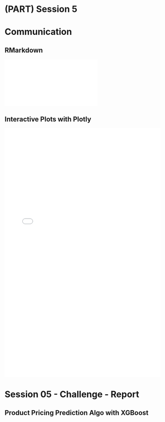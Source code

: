 # (PART) Session 5 {-}

# Communication

## RMarkdown
<!-- <embed src="https://tuhh-w11.github.io/data-science/script/03_sales_report.pdf" type="application/pdf" /> -->

<embed src="03_sales_report.pdf" type="application/pdf" />

## Interactive Plots with Plotly

<iframe src="widget.html" width="100%" height="800" id="igraph" scrolling="no" seamless="seamless" frameBorder="0"> </iframe>

# Session 05 - Challenge - Report
## Product Pricing Prediction Algo with XGBoost


